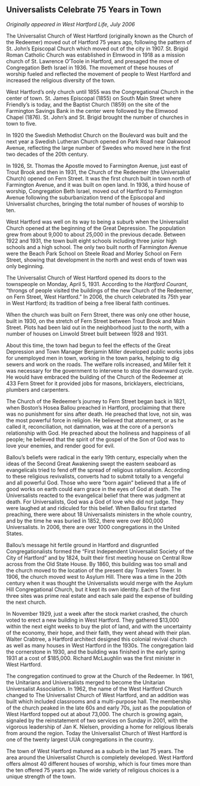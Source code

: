 ## Universalists Celebrate 75 Years in Town {-}

*Originally appeared in West Hartford Life, July 2006*

The Universalist Church of West Hartford (originally known as the Church of the Redeemer) moved out of Hartford 75 years ago, following the pattern of St. John’s Episcopal Church which moved out of the city in 1907. St. Brigid Roman Catholic Church was established in Elmwood in 1918 as a mission church of St. Lawrence O’Toole in Hartford, and presaged the move of Congregation Beth Israel in 1936. The movement of these houses of worship fueled and reflected the movement of people to West Hartford and increased the religious diversity of the town.

West Hartford’s only church until 1855 was the Congregational Church in the center of town. St. James Episcopal (1855) on South Main Street where Friendly’s is today, and the Baptist Church (1859) on the site of the Farmington Savings Bank in the center were followed by the Elmwood Chapel (1876). St. John’s and St. Brigid brought the number of churches in town to five.

In 1920 the Swedish Methodist Church on the Boulevard was built and the next year a Swedish Lutheran Church opened on Park Road near Oakwood Avenue, reflecting the large number of Swedes who moved here in the first two decades of the 20th century.

In 1926, St. Thomas the Apostle moved to Farmington Avenue, just east of Trout Brook and then in 1931, the Church of the Redeemer (the Universalist Church) opened on Fern Street. It was the first church built in town north of Farmington Avenue, and it was built on open land. In 1936, a third house of worship, Congregation Beth Israel, moved out of Hartford to Farmington Avenue following the suburbanization trend of the Episcopal and Universalist churches, bringing the total number of houses of worship to ten.

West Hartford was well on its way to being a suburb when the Universalist Church opened at the beginning of the Great Depression. The population grew from about 9,000 to about 25,000 in the previous decade. Between 1922 and 1931, the town built eight schools including three junior high schools and a high school. The only two built north of Farmington Avenue were the Beach Park School on Steele Road and Morley School on Fern Street, showing that development in the north and west ends of town was only beginning.

The Universalist Church of West Hartford opened its doors to the townspeople on Monday, April 5, 1931. According to the *Hartford Courant*, “throngs of people visited the buildings of the new Church of the Redeemer, on Fern Street, West Hartford.” In 2006, the church celebrated its 75th year in West Hartford; its tradition of being a free liberal faith continues.

When the church was built on Fern Street, there was only one other house, built in 1930, on the stretch of Fern Street between Trout Brook and Main Street. Plots had been laid out in the neighborhood just to the north, with a number of houses on Linwold Street built between 1928 and 1931.

About this time, the town had begun to feel the effects of the Great Depression and Town Manager Benjamin Miller developed public works jobs for unemployed men in town, working in the town parks, helping to dig sewers and work on the roads. The welfare rolls increased, and Miller felt it was necessary for the government to intervene to stop the downward cycle. He would have embraced the building of the Church of the Redeemer at 433 Fern Street for it provided jobs for masons, bricklayers, electricians, plumbers and carpenters.

The Church of the Redeemer’s journey to Fern Street began back in 1821, when Boston’s Hosea Ballou preached in Hartford, proclaiming that there was no punishment for sins after death. He preached that love, not sin, was the most powerful force in religion. He believed that atonement, or as he called it, reconciliation, not damnation, was at the core of a person’s relationship with God. He preached about the holiness and happiness of all people; he believed that the spirit of the gospel of the Son of God was to love your enemies, and render good for evil.

Ballou’s beliefs were radical in the early 19th century, especially when the ideas of the Second Great Awakening swept the eastern seaboard as evangelicals tried to fend off the spread of religious rationalism. According to these religious revivalists, converts had to submit totally to a vengeful and all powerful God. Those who were “born again” believed that a life of good works on earth could earn grace in the eyes of God at death. The Universalists reacted to the evangelical belief that there was judgment at death. For Universalists, God was a God of love who did not judge. They were laughed at and ridiculed for this belief. When Ballou first started preaching, there were about 18 Universalists ministers in the whole country, and by the time he was buried in 1852, there were over 800,000 Universalists. In 2006, there are over 1000 congregations in the United States.

Ballou’s message hit fertile ground in Hartford and disgruntled Congregationalists formed the “First Independent Universalist Society of the City of Hartford” and by 1824, built their first meeting house on Central Row across from the Old State House. By 1860, this building was too small and the church moved to the location of the present day Travelers Tower. In 1906, the church moved west to Asylum Hill. There was a time in the 20th century when it was thought the Universalists would merge with the Asylum Hill Congregational Church, but it kept its own identity. Each of the first three sites was prime real estate and each sale paid the expense of building the next church.

In November 1929, just a week after the stock market crashed, the church voted to erect a new building in West Hartford. They gathered $13,000 within the next eight weeks to buy the plot of land, and with the uncertainty of the economy, their hope, and their faith, they went ahead with their plan. Walter Crabtree, a Hartford architect designed this colonial revival church as well as many houses in West Hartford in the 1930s. The congregation laid the cornerstone in 1930, and the building was finished in the early spring 1931 at a cost of $185,000. Richard McLaughlin was the first minister in West Hartford.

The congregation continued to grow at the Church of the Redeemer. In 1961, the Unitarians and Universalists merged to become the Unitarian Universalist Association. In 1962, the name of the West Hartford Church changed to The Universalist Church of West Hartford, and an addition was built which included classrooms and a multi-purpose hall. The membership of the church peaked in the late 60s and early 70s, just as the population of West Hartford topped out at about 73,000. The church is growing again, signaled by the reinstatement of two services on Sunday in 2001, with the vigorous leadership of Jan K. Nielsen, providing a home for religious liberals from around the region. Today the Universalist Church of West Hartford is one of the twenty largest UUA congregations in the country.

The town of West Hartford matured as a suburb in the last 75 years. The area around the Universalist Church is completely developed. West Hartford offers almost 40 different houses of worship, which is four times more than the ten offered 75 years ago. The wide variety of religious choices is a unique strength of the town.
